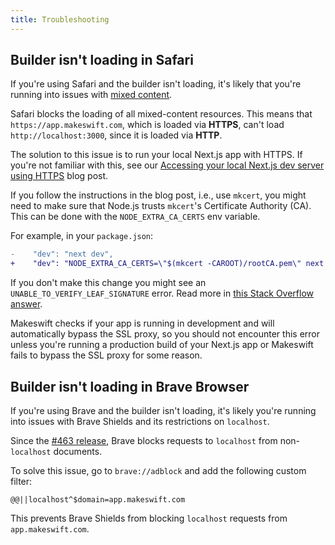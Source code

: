 ```yaml
---
title: Troubleshooting
---
```


## Builder isn't loading in Safari

If you're using Safari and the builder isn't loading, it's likely that you're running into issues
with [mixed content](https://developer.mozilla.org/en-US/Web/Security/Mixed_content).

Safari blocks the loading of all mixed-content resources. This means that `https://app.makeswift.com`,
which is loaded via **HTTPS**, can't load `http://localhost:3000`, since it is loaded via **HTTP**.

The solution to this issue is to run your local Next.js app with HTTPS. If you're not familiar with this, see our <a href="https://www.makeswift.com/blog/accessing-your-local-nextjs-dev-server-using-https">Accessing your local Next.js dev server using HTTPS</a> blog post.

If you follow the instructions in the blog post, i.e., use `mkcert`, you might need to make sure
that Node.js trusts `mkcert`'s Certificate Authority (CA). This can be done with the `NODE_EXTRA_CA_CERTS` env variable.

For example, in your `package.json`:

```diff
-    "dev": "next dev",
+    "dev": "NODE_EXTRA_CA_CERTS=\"$(mkcert -CAROOT)/rootCA.pem\" next dev",
```

If you don't make this change you might see an `UNABLE_TO_VERIFY_LEAF_SIGNATURE` error. Read more in
[this Stack Overflow answer](https://stackoverflow.com/a/68135600).

Makeswift checks if your app is running in development and will automatically bypass the SSL proxy,
so you should not encounter this error unless you're running a production build of your Next.js app
or Makeswift fails to bypass the SSL proxy for some reason.

## Builder isn't loading in Brave Browser

If you're using Brave and the builder isn't loading, it's likely you're running into issues with
Brave Shields and its restrictions on `localhost`.

Since the [#463 release](https://github.com/brave/adblock-lists/pull/463), Brave blocks requests to
`localhost` from non-`localhost` documents.

To solve this issue, go to `brave://adblock` and add the following custom filter:

```
@@||localhost^$domain=app.makeswift.com
```

This prevents Brave Shields from blocking `localhost` requests from `app.makeswift.com`.

